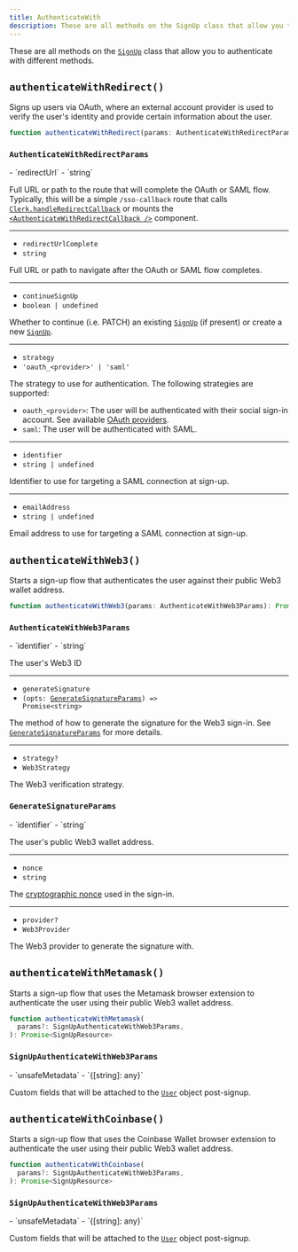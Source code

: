 ```yaml
---
title: AuthenticateWith
description: These are all methods on the SignUp class that allow you to authenticate with different methods.
---
```


These are all methods on the [`SignUp`][signup-ref] class that allow you to authenticate with different methods.

## `authenticateWithRedirect()`

Signs up users via OAuth, where an external account provider is used to verify the user's identity and provide certain information about the user.

```typescript
function authenticateWithRedirect(params: AuthenticateWithRedirectParams): Promise<void>
```

### `AuthenticateWithRedirectParams`

<Properties>
  - `redirectUrl`
  - `string`

  Full URL or path to the route that will complete the OAuth or SAML flow. Typically, this will be a simple `/sso-callback` route that calls [`Clerk.handleRedirectCallback`](/docs/references/javascript/clerk/handle-navigation#handle-redirect-callback) or mounts the [`<AuthenticateWithRedirectCallback />`](/docs/components/control/authenticate-with-callback) component.

  ---

  - `redirectUrlComplete`
  - `string`

  Full URL or path to navigate after the OAuth or SAML flow completes.

  ---

  - `continueSignUp`
  - `boolean | undefined`

  Whether to continue (i.e. PATCH) an existing [`SignUp`][signup-ref] (if present) or create a new [`SignUp`][signup-ref].

  ---

  - `strategy`
  - `'oauth_<provider>' | 'saml'`

  The strategy to use for authentication. The following strategies are supported:

  - `oauth_<provider>`: The user will be authenticated with their social sign-in account. See available [OAuth providers](/docs/references/javascript/types/oauth#o-auth-provider).
  - `saml`: The user will be authenticated with SAML.

  ---

  - `identifier`
  - `string | undefined`

  Identifier to use for targeting a SAML connection at sign-up.

  ---

  - `emailAddress`
  - `string | undefined`

  Email address to use for targeting a SAML connection at sign-up.
</Properties>

## `authenticateWithWeb3()`

Starts a sign-up flow that authenticates the user against their public Web3 wallet address.

```typescript
function authenticateWithWeb3(params: AuthenticateWithWeb3Params): Promise<SignUpResource>
```

### `AuthenticateWithWeb3Params`

<Properties>
  - `identifier`
  - `string`

  The user's Web3 ID

  ---

  - `generateSignature`
  - <code>(opts: [GenerateSignatureParams](#generate-signature-params)) => Promise\<string></code>

  The method of how to generate the signature for the Web3 sign-in. See [`GenerateSignatureParams`](#generate-signature-params) for more details.

  ---

  - `strategy?`
  - `Web3Strategy`

  The Web3 verification strategy.
</Properties>

### `GenerateSignatureParams`

<Properties>
  - `identifier`
  - `string`

  The user's public Web3 wallet address.

  ---

  - `nonce`
  - `string`

  The [cryptographic nonce](https://en.wikipedia.org/wiki/Cryptographic_nonce) used in the sign-in.

  ---

  - `provider?`
  - `Web3Provider`

  The Web3 provider to generate the signature with.
</Properties>

## `authenticateWithMetamask()`

Starts a sign-up flow that uses the Metamask browser extension to authenticate the user using their public Web3 wallet address.

```typescript
function authenticateWithMetamask(
  params?: SignUpAuthenticateWithWeb3Params,
): Promise<SignUpResource>
```

### `SignUpAuthenticateWithWeb3Params`

<Properties>
  - `unsafeMetadata`
  - `{[string]: any}`

  Custom fields that will be attached to the [`User`](/docs/references/javascript/user/user) object post-signup.
</Properties>

## `authenticateWithCoinbase()`

Starts a sign-up flow that uses the Coinbase Wallet browser extension to authenticate the user using their public Web3 wallet address.

```typescript
function authenticateWithCoinbase(
  params?: SignUpAuthenticateWithWeb3Params,
): Promise<SignUpResource>
```

### `SignUpAuthenticateWithWeb3Params`

<Properties>
  - `unsafeMetadata`
  - `{[string]: any}`

  Custom fields that will be attached to the [`User`](/docs/references/javascript/user/user) object post-signup.
</Properties>

[signup-ref]: /docs/references/javascript/sign-up/sign-up
